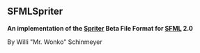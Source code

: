 == SFMLSpriter ==

''' An implementation of the [http://www.brashmonkey.com/spriter.htm Spriter] Beta File Format for [http://www.sfml-dev.org SFML] 2.0 '''

By Willi "Mr. Wonko" Schinmeyer
